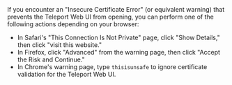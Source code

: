 <Admonition type="tip" title="Insecure Certificate Error">
  If you encounter an "Insecure Certificate Error" (or equivalent warning) that prevents the Teleport Web UI from opening, you can perform one of the following actions depending on your browser:

  - In Safari's "This Connection Is Not Private" page, click "Show Details," then click "visit this website."
  - In Firefox, click "Advanced" from the warning page, then click "Accept the Risk and Continue."
  - In Chrome's warning page, type `thisisunsafe` to ignore certificate validation for the Teleport Web UI.

</Admonition>